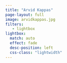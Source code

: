 ```yaml
---
title: "Arvid Kappas"
page-layout: full
image: arvidkappas.jpg
filters:
   - lightbox
lightbox: 
  match: auto
  effect: fade
  desc-position: left
  css-class: "lightwidth"
---
```

